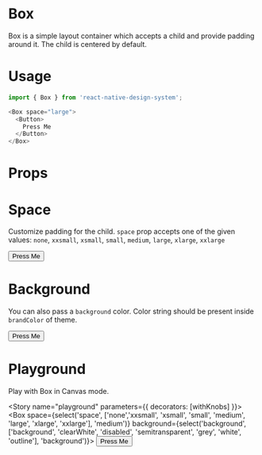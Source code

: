
<Meta title="Box" component={Box} />

# Box
Box is a simple layout container which accepts a child and provide padding around it. The child is centered by default.

# Usage
```js
import { Box } from 'react-native-design-system';

<Box space="large">
  <Button>
    Press Me
  </Button>    
</Box>
```

# Props
<Props of={Box} />

# Space
Customize padding for the child. `space` prop accepts one of the given values: `none`, `xxsmall`, `xsmall`, `small`, `medium`, `large`, `xlarge`, `xxlarge`

<Preview>
  <Story name="space">
    <Box space="large">
      <Button>
        Press Me
      </Button>    
    </Box>
  </Story>
</Preview>

# Background
You can also pass a `background` color. Color string should be present inside `brandColor` of theme.

<Preview>
  <Story name="background">
    <Box background="disabled">
      <Button>
        Press Me
      </Button>    
    </Box>
  </Story>
</Preview>

# Playground

Play with Box in Canvas mode.

<Story name="playground" parameters={{ decorators: [withKnobs] }}>
 <Box
  space={select('space', ['none','xxsmall', 'xsmall', 'small', 'medium', 'large', 'xlarge', 'xxlarge'], 'medium')}
  background={select('background', ['background', 'clearWhite', 'disabled', 'semitransparent', 'grey', 'white', 'outline'], 'background')}>
    <Button>
      Press Me
    </Button>    
  </Box>
</Story>